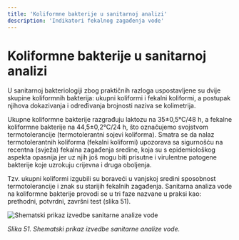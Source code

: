 ```yaml
---
title: 'Koliformne bakterije u sanitarnoj analizi'
description: 'Indikatori fekalnog zagađenja vode'
---
```


# Koliformne bakterije u sanitarnoj analizi

U sanitarnoj bakteriologiji zbog praktičnih razloga uspostavljene su dvije skupine koliformnih bakterija: ukupni koliformi i fekalni koliformi, a postupak njihova dokazivanja i određivanja brojnosti naziva se kolimetrija.

Ukupne koliformne bakterije razgrađuju laktozu na 35±0,5°C/48 h, a fekalne koliformne bakterije na 44,5±0,2°C/24 h, što označujemo svojstvom termotolerancije (termotolerantni sojevi koliforma). Smatra se da nalaz termotolerantnih koliforma (fekalni koliformi) upozorava sa sigurnošću na recentna (svježa) fekalna zagađenja sredine, koja su s epidemiološkog aspekta opasnija jer uz njih još mogu biti prisutne i virulentne patogene bakterije koje uzrokuju crijevna i druga oboljenja.

Tzv. ukupni koliformi izgubili su boraveći u vanjskoj sredini sposobnost termotolerancije i znak su starijih fekalnih zagađenja. Sanitarna analiza vode na koliformne bakterije provodi se u tri faze nazvane u praksi kao: prethodni, potvrdni, završni test (slika 51).

![Shematski prikaz izvedbe sanitarne analize vode](/Images/slika51.jpg)

*Slika 51. Shematski prikaz izvedbe sanitarne analize vode.*